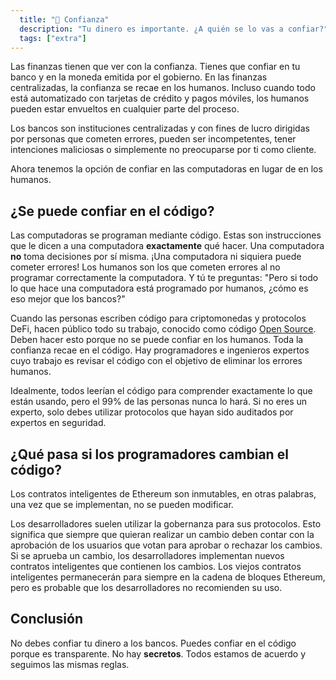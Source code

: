 ```yaml
---
  title: "🤝 Confianza"
  description: "Tu dinero es importante. ¿A quién se lo vas a confiar?"
  tags: ["extra"]
---
```


Las finanzas tienen que ver con la confianza. Tienes que confiar en tu banco y en la moneda emitida por el gobierno. En las finanzas centralizadas, la confianza se recae en los humanos. Incluso cuando todo está automatizado con tarjetas de crédito y pagos móviles, los humanos pueden estar envueltos en cualquier parte del proceso.

Los bancos son instituciones centralizadas y con fines de lucro dirigidas por personas que cometen errores, pueden ser incompetentes, tener intenciones maliciosas o simplemente no preocuparse por ti como cliente.

Ahora tenemos la opción de confiar en las computadoras en lugar de en los humanos.

## ¿Se puede confiar en el código?

Las computadoras se programan mediante código. Estas son instrucciones que le dicen a una computadora **exactamente** qué hacer. Una computadora **no** toma decisiones por sí misma. ¡Una computadora ni siquiera puede cometer errores! Los humanos son los que cometen errores al no programar correctamente la computadora. Y tú te preguntas: "Pero si todo lo que hace una computadora está programado por humanos, ¿cómo es eso mejor que los bancos?"

Cuando las personas escriben código para criptomonedas y protocolos DeFi, hacen público todo su trabajo, conocido como código [Open Source](https://en.wikipedia.org/wiki/Open_source). Deben hacer esto porque no se puede confiar en los humanos. Toda la confianza recae en el código. Hay programadores e ingenieros expertos cuyo trabajo es revisar el código con el objetivo de eliminar los errores humanos.

Idealmente, todos leerían el código para comprender exactamente lo que están usando, pero el 99% de las personas nunca lo hará. Si no eres un experto, solo debes utilizar protocolos que hayan sido auditados por expertos en seguridad.

## ¿Qué pasa si los programadores cambian el código?

Los contratos inteligentes de Ethereum son inmutables, en otras palabras, una vez que se implementan, no se pueden modificar.

Los desarrolladores suelen utilizar la gobernanza para sus protocolos. Esto significa que siempre que quieran realizar un cambio deben contar con la aprobación de los usuarios que votan para aprobar o rechazar los cambios. Si se aprueba un cambio, los desarrolladores implementan nuevos contratos inteligentes que contienen los cambios. Los viejos contratos inteligentes permanecerán para siempre en la cadena de bloques Ethereum, pero es probable que los desarrolladores no recomienden su uso.

## Conclusión

No debes confiar tu dinero a los bancos. Puedes confiar en el código porque es transparente. No hay **secretos**. Todos estamos de acuerdo y seguimos las mismas reglas.
